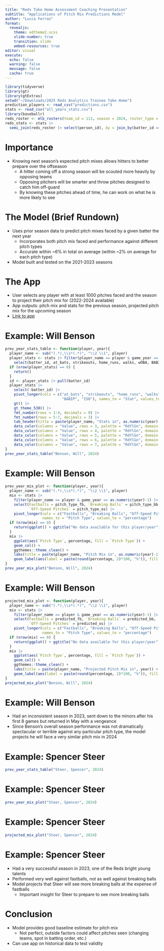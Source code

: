 ```yaml
---
title: "Reds Take Home Assessment Coaching Presentation"
subtitle: "Applications of Pitch Mix Predictions Model"
author: "Lucca Ferraz"
format: 
  revealjs: 
    theme: edtheme2.scss
    slide-number: true
    transition: slide
    embed-resources: true
editor: visual
execute:
  echo: false
  warning: false
  message: false
  cache: true
---
```


```r
library(tidyverse)
library(gt)
library(gtExtras)
setwd("~/Downloads/2025 Reds Analytics Trainee Take Home")
prediction_players <- read_csv("predictions.csv")
stats <- read_csv("all_years_stats.csv")
library(baseballr)
reds_roster <- mlb_rosters(team_id = 113, season = 2024, roster_type = "fullRoster")
reds_stats <- stats |> 
  semi_join(reds_roster |> select(person_id), by = join_by(batter_id == person_id)) |> filter(game_year == 2023)
```

# Importance

- Knowing next season's expected pitch mixes allows hitters to better prepare over the offseason
    - A hitter coming off a strong season will be scouted more heavily by opposing teams
    - Opposing pitchers will be smarter and throw pitches designed to catch him off-guard
    - By knowing these pitches ahead of time, he can work on what he is more likely to see
    
# The Model (Brief Rundown)
- Uses prior season data to predict pitch mixes faced by a given batter the next year
    - Incorporates both pitch mix faced and performance against different pitch types
    - Accurate within ~6% in total on average (within ~2% on average for each pitch type)
- Model built and tested on the 2021-2023 seasons

# The App
- User selects any player with at least 1000 pitches faced and the season to project their pitch mix for (2022-2024 available)
- App outputs: pitch mix and stats for the previous season, projected pitch mix for the upcoming season
- [Link to app](https://xhbhit-lucca0ferraz.shinyapps.io/pitch_mix_predictor/)

# Example: Will Benson
```r
prev_year_stats_table <- function(player, year){
  player_name <- sub("(.*),\\s*(.*)", "\\2 \\1", player)
  player_stats <- stats |> filter(player_name == player & game_year == as.numeric(year)-1) |> 
    select(batter_id, at_bats, strikeouts, home_runs, walks, wOBA, BABIP, ISO)
  if (nrow(player_stats) == 0) {
    return()
  }
  id <- player_stats |> pull(batter_id)
  player_stats |> 
    select(-batter_id) |> 
    pivot_longer(cols = c("at_bats", "strikeouts", "home_runs", "walks", "wOBA",
                          "BABIP", "ISO"), names_to = "Stat", values_to = "Value") |> 
    gt() |> 
    gt_theme_538() |> 
    fmt_number(rows = 1:4, decimals = 0) |> 
    fmt_number(rows = 5:7, decimals = 3) |> 
    tab_header(title = paste(player_name, "Stats in", as.numeric(year)-1)) |> 
    data_color(columns = "Value", rows = 3, palette = "RdYlGn", domain = c(0, 62)) |> 
    data_color(columns = "Value", rows = 4, palette = "RdYlGn", domain = c(0, 129)) |> 
    data_color(columns = "Value", rows = 5, palette = "RdYlGn", domain = c(0, 0.4586411)) |> 
    data_color(columns = "Value", rows = 6, palette = "RdYlGn", domain = c(0, 0.3179572)) |> 
    data_color(columns = "Value", rows = 7, palette = "RdYlGn", domain = c(0, 0.3161004))
}
prev_year_stats_table("Benson, Will", 2024)
```

# Example: Will Benson
```r
prev_year_mix_plot <- function(player, year){
  player_name <- sub("(.*),\\s*(.*)", "\\2 \\1", player)
  mix <- stats |> 
    filter(player_name == player & game_year == as.numeric(year)-1) |> 
    select(Fastballs = pitch_type_fb, `Breaking Balls` = pitch_type_bb, 
           `Off-Speed Pitches` = pitch_type_os) |> 
    pivot_longer(cols = c("Fastballs", "Breaking Balls", "Off-Speed Pitches"), 
                 names_to = "Pitch Type", values_to = "percentage")
  if (nrow(mix) == 0) {
    return(ggplot() + ggtitle("No data available for this player/year"))
  }
  mix |> 
    ggplot(aes(`Pitch Type`, percentage, fill = `Pitch Type`)) +
    geom_col() +
    ggthemes::theme_clean() +
    labs(title = paste(player_name, "Pitch Mix in", as.numeric(year)-1)) +
    geom_label(aes(label = paste(round(percentage, 2)*100, "%")), fill = "white")
}
prev_year_mix_plot("Benson, Will", 2024)
```

# Example: Will Benson
```r
projected_mix_plot <- function(player, year){
  player_name <- sub("(.*),\\s*(.*)", "\\2 \\1", player)
  mix <- stats |> 
    filter(player_name == player & game_year == as.numeric(year)-1) |> 
    select(Fastballs = predicted_fb, `Breaking Balls` = predicted_bb, 
           `Off-Speed Pitches` = predicted_os) |> 
    pivot_longer(cols = c("Fastballs", "Breaking Balls", "Off-Speed Pitches"), 
                 names_to = "Pitch Type", values_to = "percentage")
  if (nrow(mix) == 0) {
    return(ggplot() + ggtitle("No data available for this player/year"))
  }
  mix |> 
    ggplot(aes(`Pitch Type`, percentage, fill = `Pitch Type`)) +
    geom_col() +
    ggthemes::theme_clean() +
    labs(title = paste(player_name, "Projected Pitch Mix in", year)) +
    geom_label(aes(label = paste(round(percentage, 2)*100, "%")), fill = "white")
}
projected_mix_plot("Benson, Will", 2024)
```

# Example: Will Benson
- Had an inconsistent season in 2023, sent down to the minors after his first 8 games but returned in May with a vengeance
- Since Benson's overall season performance was not dramatically spectacular or terrible against any particular pitch type, the model projects he will face a very similar pitch mix in 2024

# Example: Spencer Steer
```r
prev_year_stats_table("Steer, Spencer", 2024)
```

# Example: Spencer Steer
```r
prev_year_mix_plot("Steer, Spencer", 2024)
```

# Example: Spencer Steer
```r
projected_mix_plot("Steer, Spencer", 2024)
```

# Example: Spencer Steer
- Had a very successful season in 2023, one of the Reds bright young talents
- Performed very well against fastballs, not as well against breaking balls
- Model projects that Steer will see more breaking balls at the expense of fastballs
    - Important insight for Steer to prepare to see more breaking balls

# Conclusion
- Model provides good baseline estimate for pitch mix
    - Not perfect, outside factors could affect pitches seen (changing teams, spot in batting order, etc.)
- Can use app on historical data to test validity